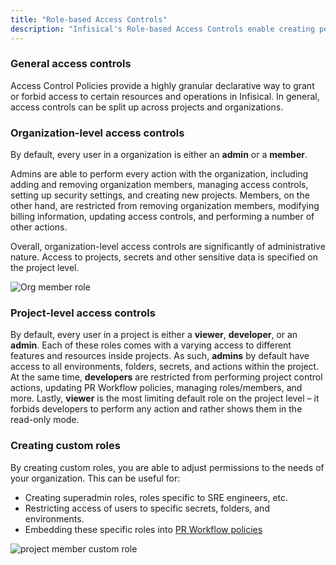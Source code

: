 ```yaml
---
title: "Role-based Access Controls"
description: "Infisical's Role-based Access Controls enable creating permissions for user and machine identities to restrict access to resources and the range of actions that can be performed."
---
```


### General access controls

Access Control Policies provide a highly granular declarative way to grant or forbid access to certain resources and operations in Infisical. In general, access controls can be split up across projects and organizations.

### Organization-level access controls

By default, every user in a organization is either an **admin** or a **member**. 

Admins are able to perform every action with the organization, including adding and removing organization members, managing access controls, setting up security settings, and creating new projects. Members, on the other hand, are restricted from removing organization members, modifying billing information, updating access controls, and performing a number of other actions. 

Overall, organization-level access controls are significantly of administrative nature. Access to projects, secrets and other sensitive data is specified on the project level. 

![Org member role](../../images/platform/rbac/org-member-role.png)

### Project-level access controls

By default, every user in a project is either a **viewer**, **developer**, or an **admin**. Each of these roles comes with a varying access to different features and resources inside projects. As such, **admins** by default have access to all environments, folders, secrets, and actions within the project. At the same time, **developers** are restricted from performing project control actions, updating PR Workflow policies, managing roles/members, and more. Lastly, **viewer** is the most limiting default role on the project level – it forbids developers to perform any action and rather shows them in the read-only mode. 

### Creating custom roles

By creating custom roles, you are able to adjust permissions to the needs of your organization. This can be useful for: 
- Creating superadmin roles, roles specific to SRE engineers, etc. 
- Restricting access of users to specific secrets, folders, and environments. 
- Embedding these specific roles into [PR Workflow policies](https://infisical.com/docs/documentation/platform/pr-workflows)

![project member custom role](../../images/platform/rbac/project-member-custom-role.png)
